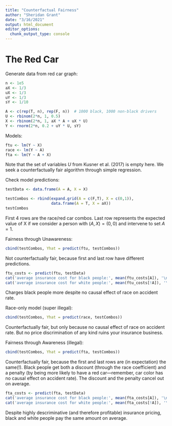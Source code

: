 ```yaml
---
title: "Counterfactual Fairness"
author: "Sheridan Grant"
date: "3/16/2021"
output: html_document
editor_options: 
  chunk_output_type: console
---
```


# The Red Car

Generate data from red car graph:
```r
n <- 1e5
aX <- 1/3
uX <- 1/3
uY <- 1/3
sY <- 1/10

A <- c(rep(T, n), rep(F, n))  # 1000 black, 1000 non-black drivers
U <- rbinom(2*n, 1, 0.5)
X <- rbinom(2*n, 1, aX * A + uX * U)
Y <- rnorm(2*n, 0.2 + uY * U, sY)
```

Models:
```r
ftu <- lm(Y ~ X)
race <- lm(Y ~ A)
fta <- lm(Y ~ A + X)
```
Note that the set of variables $U$ from Kusner et al. (2017) is empty here. We seek a counterfactually fair algorithm through simple regression.

Check model predictions:
```r
testData <- data.frame(A = A, X = X)

testCombos <- rbind(expand.grid(A = c(F,T), X = c(0,1)),
                    data.frame(A = T, X = aX))
testCombos
```
First 4 rows are the race/red car combos. Last row represents the expected value of X if we consider a person with $(A,X) = (0, 0)$ and intervene to set $A = 1$.

Fairness through Unawareness:
```r
cbind(testCombos, Yhat = predict(ftu, testCombos))
```
Not counterfactually fair, because first and last row have different predictions.
```r
ftu_costs <- predict(ftu, testData)
cat('average insurance cost for black people:', mean(ftu_costs[A]), '\n')
cat('average insurance cost for white people:', mean(ftu_costs[!A]), '\n')
```
Charges black people more despite no causal effect of race on accident rate.

Race-only model (super illegal):
```r
cbind(testCombos, Yhat = predict(race, testCombos))
```
Counterfactually fair, but only because no causal effect of race on accident rate. But no price discrimination of any kind ruins your insurance business.

Fairness through Awareness (illegal):
```r
cbind(testCombos, Yhat = predict(fta, testCombos))
```
Counterfactually fair, because the first and last rows are (in expectation) the same(!). Black people get both a discount (through the race coefficient) and a penalty (by being more likely to have a red car---remember, car color has no causal effect on accident rate). The discount and the penalty cancel out on average.
```r
fta_costs <- predict(fta, testData)
cat('average insurance cost for black people:', mean(fta_costs[A]), '\n')
cat('average insurance cost for white people:', mean(fta_costs[!A]), '\n')
```
Despite highly descriminative (and therefore profitable) insurance pricing, black and white people pay the same amount on average.
